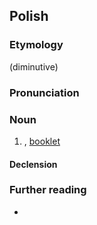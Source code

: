 ==Polish==

===Etymology===
{{suffix|pl|książka|eczka}} (diminutive)

===Pronunciation===
{{pl-p|a=Pl-książeczka.ogg}}

===Noun===
{{pl-noun|f}}

# {{diminutive of|pl|książka}}, [[booklet]]

====Declension====
{{pl-decl-noun-f}}

===Further reading===
* {{R:pl:PWN}}

{{C|pl|Books}}